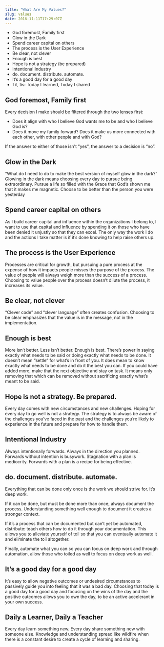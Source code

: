 ```yaml
---
title: "What Are My Values?"
slug: values
date: 2016-11-11T17:29:07Z
---
```


- God foremost, Family first
- Glow in the Dark
- Spend career capital on others
- The process is the User Experience
- Be clear, not clever
- Enough is best
- Hope is not a strategy (be prepared)
- Intentional Industry
- do. document. distribute. automate.
- It’s a good day for a good day
- Til, tis: Today I learned, Today I shared

## God foremost, Family first

Every decision I make should be filtered through the two lenses first:

- Does it align with who I believe God wants me to be and who I believe God is?
- Does it move my family forward? Does it make us more connected with each other, with other people and with God?

If the answer to either of those isn't "yes", the answer to a decision is “no”.

## Glow in the Dark

“What do I need to do to make the best version of myself glow in the dark?” Glowing in the dark means choosing every day to pursue being extraordinary. Pursue a life so filled with the Grace that God’s shown me that it makes me magnetic. Choose to be better than the person you were yesterday

## Spend career capital on others

As I build career capital and influence within the organizations I belong to, I want to use that capital and influence by spending it on those who have been denied it unjustly so that they can excel. The only way the work I do and the actions I take matter is if it’s done knowing to help raise others up.

## The process is the User Experience

Processes are critical for growth, but pursuing a pure process at the expense of how it impacts people misses the purpose of the process. The value of people will always weigh more than the success of a process. Choosing to value people over the process doesn’t dilute the process, it increases its value.

## Be clear, not clever

“Clever code” and “clever language” often creates confusion. Choosing to be clear emphasizes that the value is in the message, not in the implementation.

## Enough is best

More isn’t better. Less isn’t better. Enough is best. There’s power in saying exactly what needs to be said or doing exactly what needs to be done. It doesn’t mean “settle” for what’s in front of you. It does mean to know exactly what needs to be done and do it the best you can. If you could have added more, make that the next objective and stay on task. It means only removing that which can be removed without sacrificing exactly what’s meant to be said.

## Hope is not a strategy. Be prepared.

Every day comes with new circumstances and new challenges. Hoping for every day to go well is not a strategy. The strategy is to always be aware of the challenges you’ve faced in the past and the challenges you’re likely to experience in the future and prepare for how to handle them.

## Intentional Industry

Always intentionally forwards. Always in the direction you planned. Forwards without intention is busywork. Stagnation with a plan is mediocrity. Forwards with a plan is a recipe for being effective.

## do. document. distribute. automate.

Everything that can be done only once is the work we should strive for. It’s deep work.

If it can be done, but must be done more than once, always document the process. Understanding something well enough to document it creates a stronger context.

If it’s a process that can be documented but can’t yet be automated, distribute: teach others how to do it through your documentation. This allows you to alleviate yourself of toil so that you can eventually automate it and eliminate the toil altogether.

Finally, automate what you can so you can focus on deep work and through automation, allow those who toiled as well to focus on deep work as well.

## It’s a good day for a good day

It’s easy to allow negative outcomes or undesired circumstances to passively guide you into feeling that it was a bad day. Choosing that today is a good day for a good day and focusing on the wins of the day and the positive outcomes allows you to own the day, to be an active accelerant in your own success.

## Daily a Learner, Daily a Teacher

Every day learn something new. Every day share something new with someone else. Knowledge and understanding spread like wildfire when there is a constant desire to create a cycle of learning and sharing.
